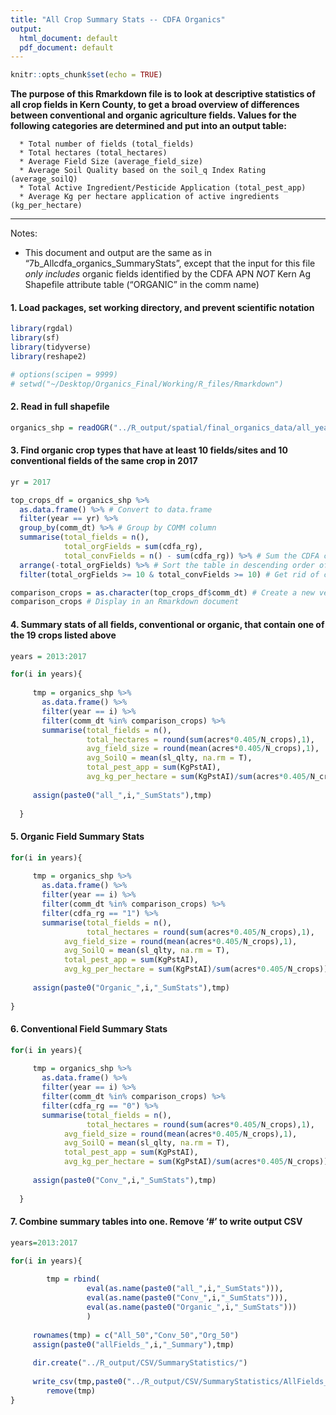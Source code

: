 ```yaml
---
title: "All Crop Summary Stats -- CDFA Organics"
output:
  html_document: default
  pdf_document: default
---
```


```r
knitr::opts_chunk$set(echo = TRUE)
```

**The purpose of this Rmarkdown file is to look at descriptive statistics of all crop fields in Kern County, to get a broad overview of differences between conventional and organic agriculture fields. Values for the following categories are determined and put into an output table: **  

      * Total number of fields (total_fields)
      * Total hectares (total_hectares)
      * Average Field Size (average_field_size)
      * Average Soil Quality based on the soil_q Index Rating (average_soilQ)
      * Total Active Ingredient/Pesticide Application (total_pest_app)
      * Average Kg per hectare application of active ingredients (kg_per_hectare)

***

Notes:

- This document and output are the same as in "7b_Allcdfa_organics_SummaryStats", except that the input for this file *only includes* organic fields identified by the CDFA APN *NOT* Kern Ag Shapefile attribute table ("ORGANIC" in the comm name)

#### 1. Load packages, set working directory, and prevent scientific notation
```r

library(rgdal)
library(sf)
library(tidyverse)
library(reshape2)

# options(scipen = 9999)
# setwd("~/Desktop/Organics_Final/Working/R_files/Rmarkdown")
```

#### 2. Read in full shapefile 
```r

organics_shp = readOGR("../R_output/spatial/final_organics_data/all_years/all_years_organics.shp")

```

#### 3. Find organic crop types that have at least 10 fields/sites and 10 conventional fields of the same crop in 2017
```r

yr = 2017

top_crops_df = organics_shp %>% 
  as.data.frame() %>% # Convert to data.frame
  filter(year == yr) %>% 
  group_by(comm_dt) %>% # Group by COMM column
  summarise(total_fields = n(),
            total_orgFields = sum(cdfa_rg),
            total_convFields = n() - sum(cdfa_rg)) %>% # Sum the CDFA column. This tells us how much organic fields of each crop type there are
  arrange(-total_orgFields) %>% # Sort the table in descending order of number of fields per crop type
  filter(total_orgFields >= 10 & total_convFields >= 10) # Get rid of crops with fewer than ten organic fields

comparison_crops = as.character(top_crops_df$comm_dt) # Create a new vector with names of crops with at least ten fields
comparison_crops # Display in an Rmarkdown document
```

#### 4. Summary stats of all fields, conventional or organic, that contain one of the 19 crops listed above
```r

years = 2013:2017

for(i in years){
    
     tmp = organics_shp %>% 
       as.data.frame() %>% 
       filter(year == i) %>% 
       filter(comm_dt %in% comparison_crops) %>% 
       summarise(total_fields = n(),
                 total_hectares = round(sum(acres*0.405/N_crops),1),
                 avg_field_size = round(mean(acres*0.405/N_crops),1),
                 avg_SoilQ = mean(sl_qlty, na.rm = T),
                 total_pest_app = sum(KgPstAI),
                 avg_kg_per_hectare = sum(KgPstAI)/sum(acres*0.405/N_crops))
     
     assign(paste0("all_",i,"_SumStats"),tmp)
     
  }

```

#### 5. Organic Field Summary Stats
```r
for(i in years){
    
     tmp = organics_shp %>% 
       as.data.frame() %>% 
       filter(year == i) %>% 
       filter(comm_dt %in% comparison_crops) %>% 
       filter(cdfa_rg == "1") %>% 
       summarise(total_fields = n(),
                 total_hectares = round(sum(acres*0.405/N_crops),1),
            avg_field_size = round(mean(acres*0.405/N_crops),1),
            avg_SoilQ = mean(sl_qlty, na.rm = T),
            total_pest_app = sum(KgPstAI),
            avg_kg_per_hectare = sum(KgPstAI)/sum(acres*0.405/N_crops))
     
     assign(paste0("Organic_",i,"_SumStats"),tmp)
     
}

```

#### 6. Conventional Field Summary Stats
```r
for(i in years){
    
     tmp = organics_shp %>% 
       as.data.frame() %>% 
       filter(year == i) %>%
       filter(comm_dt %in% comparison_crops) %>% 
       filter(cdfa_rg == "0") %>% 
       summarise(total_fields = n(),
                 total_hectares = round(sum(acres*0.405/N_crops),1),
            avg_field_size = round(mean(acres*0.405/N_crops),1),
            avg_SoilQ = mean(sl_qlty, na.rm = T),
            total_pest_app = sum(KgPstAI),
            avg_kg_per_hectare = sum(KgPstAI)/sum(acres*0.405/N_crops))
     
     assign(paste0("Conv_",i,"_SumStats"),tmp)
     
  }
```

#### 7. Combine summary tables into one. Remove '#' to write output CSV
```r
years=2013:2017

for(i in years){
    
        tmp = rbind(
                 eval(as.name(paste0("all_",i,"_SumStats"))),
                 eval(as.name(paste0("Conv_",i,"_SumStats"))),
                 eval(as.name(paste0("Organic_",i,"_SumStats")))
                 )
     
     rownames(tmp) = c("All_50","Conv_50","Org_50")
     assign(paste0("allFields_",i,"_Summary"),tmp)
     
     dir.create("../R_output/CSV/SummaryStatistics/")
     
     write_csv(tmp,paste0("../R_output/CSV/SummaryStatistics/AllFields_summary_",i,".csv"))
        remove(tmp)
}
```

